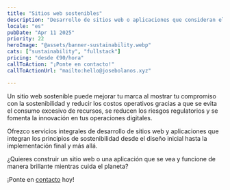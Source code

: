```yaml
---
title: "Sitios web sostenibles"
description: "Desarrollo de sitios web o aplicaciones que consideran el impacto ambiental del sitio web o aplicación"
locale: "es"
pubDate: "Apr 11 2025"
priority: 22
heroImage: "@assets/banner-sustainability.webp"
cats: ["sustainability", "fullstack"]
pricing: "desde €90/hora"
callToAction: "¡Ponte en contacto!"
callToActionUrl: "mailto:hello@josebolanos.xyz"

---
```


Un sitio web sostenible puede mejorar tu marca al mostrar tu compromiso con la sostenibilidad y reducir los costos operativos gracias a que se evita el consumo excesivo de recursos, se reducen los riesgos regulatorios y se fomenta la innovación en tus operaciones digitales.

Ofrezco servicios integrales de desarrollo de sitios web y aplicaciones que integran los principios de sostenibilidad desde el diseño inicial hasta la implementación final y más allá.

¿Quieres construir un sitio web o una aplicación que se vea y funcione de manera brillante mientras cuida el planeta?

¡Ponte en <a href={frontmatter.callToActionUrl}>contacto</a> hoy!